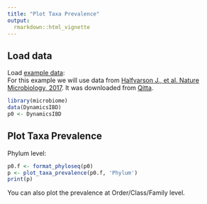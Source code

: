 ---
title: "Plot Taxa Prevalence"
output: 
  rmarkdown::html_vignette
---
<!--
  %\VignetteEngine{knitr::rmarkdown}
  %\VignetteIndexEntry{microbiome tutorial - Plot Taxa Prevalence}
  %\usepackage[utf8]{inputenc}
  %\VignetteEncoding{UTF-8}  
-->


## Load data

Load [example data](Data.md):  
For this example we will use data from [Halfvarson J., et al. Nature Microbiology, 2017](http://www.nature.com/articles/nmicrobiol20174). It was downloaded from [Qitta](https://qiita.ucsd.edu/study/description/1629).  


```{r}
library(microbiome)
data(DynamicsIBD)
p0 <- DynamicsIBD
```

## Plot Taxa Prevalence

Phylum level:

```{r, fig.height=6, fig.width=8}
p0.f <- format_phyloseq(p0)
p <- plot_taxa_prevalence(p0.f, 'Phylum')
print(p)
```

You can also plot the prevalence at Order/Class/Family level.  

